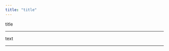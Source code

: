 ```yaml
---
title: "title"
---
```


<span id="episode-title" data-episode="00"> title </span> 

<audio></audio><hr>

text

<audio></audio><hr>




